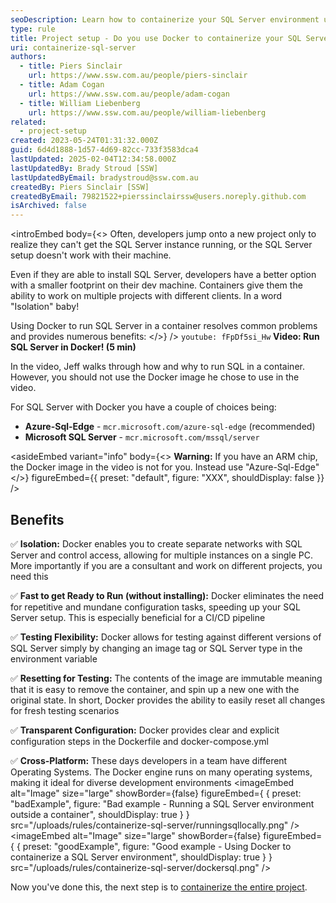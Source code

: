 ```yaml
---
seoDescription: Learn how to containerize your SQL Server environment using Docker for isolated development, faster setups, and cross-platform compatibility.
type: rule
title: Project setup - Do you use Docker to containerize your SQL Server environment?
uri: containerize-sql-server
authors:
  - title: Piers Sinclair
    url: https://www.ssw.com.au/people/piers-sinclair
  - title: Adam Cogan
    url: https://www.ssw.com.au/people/adam-cogan
  - title: William Liebenberg
    url: https://www.ssw.com.au/people/william-liebenberg
related:
  - project-setup
created: 2023-05-24T01:31:32.000Z
guid: 6d4d1888-1d57-4d69-82cc-733f3583dca4
lastUpdated: 2025-02-04T12:34:58.000Z
lastUpdatedBy: Brady Stroud [SSW]
lastUpdatedByEmail: bradystroud@ssw.com.au
createdBy: Piers Sinclair [SSW]
createdByEmail: 79821522+pierssinclairssw@users.noreply.github.com
isArchived: false
---
```


<introEmbed
  body={<>
Often, developers jump onto a new project only to realize they can't get the SQL Server instance running, or the SQL Server setup doesn't work with their machine.

Even if they are able to install SQL Server, developers have a better option with a smaller footprint on their dev machine. Containers give them the ability to work on multiple projects with different clients. In a word "Isolation" baby!

Using Docker to run SQL Server in a container resolves common problems and provides numerous benefits:
  </>}
/>
`youtube: fFpDf5si_Hw`
**Video: Run SQL Server in Docker! (5 min)**

In the video, Jeff walks through how and why to run SQL in a container. However, you should not use the Docker image he chose to use in the video.

For SQL Server with Docker you have a couple of choices being:

* **Azure-Sql-Edge** - `mcr.microsoft.com/azure-sql-edge` (recommended)
* **Microsoft SQL Server** - `mcr.microsoft.com/mssql/server`

<asideEmbed
  variant="info"
  body={<>
    **Warning:** If you have an ARM chip, the Docker image in the video is not for you. Instead use "Azure-Sql-Edge"
  </>}
  figureEmbed={{
    preset: "default",
    figure: "XXX",
    shouldDisplay: false
  }}
/>

## Benefits

✅ **Isolation:** Docker enables you to create separate networks with SQL Server and control access, allowing for multiple instances on a single PC. More importantly if you are a consultant and work on different projects, you need this

✅ **Fast to get Ready to Run (without installing):** Docker eliminates the need for repetitive and mundane configuration tasks, speeding up your SQL Server setup. This is especially beneficial for a CI/CD pipeline

✅ **Testing Flexibility:** Docker allows for testing against different versions of SQL Server simply by changing an image tag or SQL Server type in the environment variable

✅ **Resetting for Testing:** The contents of the image are immutable meaning that it is easy to remove the container, and spin up a new one with the original state. In short, Docker provides the ability to easily reset all changes for fresh testing scenarios

✅ **Transparent Configuration:** Docker provides clear and explicit configuration steps in the Dockerfile and docker-compose.yml

✅ **Cross-Platform:** These days developers in a team have different Operating Systems. The Docker engine runs on many operating systems, making it ideal for diverse development environments
<imageEmbed
  alt="Image"
  size="large"
  showBorder={false}
  figureEmbed={ {
    preset: "badExample",
    figure: "Bad example - Running a SQL Server environment outside a container",
    shouldDisplay: true
  } }
  src="/uploads/rules/containerize-sql-server/runningsqllocally.png"
/>
<imageEmbed
  alt="Image"
  size="large"
  showBorder={false}
  figureEmbed={ {
    preset: "goodExample",
    figure: "Good example - Using Docker to containerize a SQL Server environment",
    shouldDisplay: true
  } }
  src="/uploads/rules/containerize-sql-server/dockersql.png"
/>

Now you've done this, the next step is to [containerize the entire project](/dev-containers).
